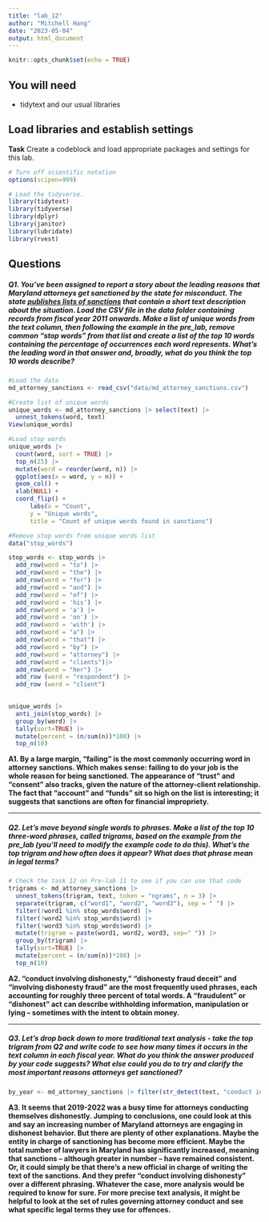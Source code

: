 ```yaml
---
title: "lab_12"
author: "Mitchell Hang"
date: "2023-05-04"
output: html_document
---
```


```r
knitr::opts_chunk$set(echo = TRUE)
```

## You will need

-   tidytext and our usual libraries

## Load libraries and establish settings

**Task** Create a codeblock and load appropriate packages and settings for this lab.

```r
# Turn off scientific notation
options(scipen=999)

# Load the tidyverse.
library(tidytext)
library(tidyverse)
library(dplyr)
library(janitor)
library(lubridate)
library(rvest)
```

## Questions

##### **Q1.** You've been assigned to report a story about the leading reasons that Maryland attorneys get sanctioned by the state for misconduct. The state [publishes lists of sanctions](https://www.courts.state.md.us/attygrievance/sanctions) that contain a short text description about the situation. Load the CSV file in the data folder containing records from fiscal year 2011 onwards. Make a list of unique words from the text column, then following the example in the pre_lab, remove common "stop words" from that list and create a list of the top 10 words containing the percentage of occurrences each word represents. What's the leading word in that answer and, broadly, what do you think the top 10 words describe?

```r
#Load the data
md_attorney_sanctions <- read_csv("data/md_attorney_sanctions.csv")
```

```r
#Create list of unique words
unique_words <- md_attorney_sanctions |> select(text) |>
  unnest_tokens(word, text)
View(unique_words)

```

```r
#Load stop words
unique_words |>
  count(word, sort = TRUE) |>
  top_n(25) |>
  mutate(word = reorder(word, n)) |>
  ggplot(aes(x = word, y = n)) +
  geom_col() +
  xlab(NULL) +
  coord_flip() +
      labs(x = "Count",
      y = "Unique words",
      title = "Count of unique words found in sanctions")

```

```r
#Remove stop words from unique words list
data("stop_words")

stop_words <- stop_words |> 
  add_row(word = "to") |> 
  add_row(word = "the") |> 
  add_row(word = "for") |>
  add_row(word = "and") |>
  add_row(word = "of") |>
  add_row(word = 'his') |> 
  add_row(word = 'a') |> 
  add_row(word = 'on') |> 
  add_row(word = 'with') |> 
  add_row(word = "a") |> 
  add_row(word = "that") |> 
  add_row(word = "by") |> 
  add_row(word = "attorney") |> 
  add_row(word = "clients")|>
  add_row(word = "her") |>
  add_row (word = "respondent") |>
  add_row (word = "client")
  

```

```r
unique_words |>
  anti_join(stop_words) |>
  group_by(word) |>
  tally(sort=TRUE) |>
  mutate(percent = (n/sum(n))*100) |>
  top_n(10)
```

**A1. By a large margin, "failing" is the most commonly occurring word in attorney sanctions. Which makes sense: failing to do your job is the whole reason for being sanctioned. The appearance of "trust" and "consent" also tracks, given the nature of the attorney-client relationship. The fact that "account" and "funds" sit so high on the list is interesting; it suggests that sanctions are often for financial impropriety.**

------------------------------------------------------------------------

##### **Q2.** Let's move beyond single words to phrases. Make a list of the top 10 three-word phrases, called trigrams, based on the example from the pre_lab (you'll need to modify the example code to do this). What's the top trigram and how often does it appear? What does that phrase mean in legal terms?

```r
# Check the task 12 on Pre-lab 11 to see if you can use that code
trigrams <- md_attorney_sanctions |>
  unnest_tokens(trigram, text, token = "ngrams", n = 3) |>
  separate(trigram, c("word1", "word2", "word3"), sep = " ") |>
  filter(!word1 %in% stop_words$word) |>
  filter(!word2 %in% stop_words$word) |>
  filter(!word3 %in% stop_words$word) |>
  mutate(trigram = paste(word1, word2, word3, sep=" ")) |>
  group_by(trigram) |>
  tally(sort=TRUE) |>
  mutate(percent = (n/sum(n))*100) |>
  top_n(10)

```

**A2. "conduct involving dishonesty," "dishonesty fraud deceit" and "involving dishonesty fraud" are the most frequently used phrases, each accounting for roughly three percent of total words. A "fraudulent" or "dishonest" act can describe withholding information, manipulation or lying – sometimes with the intent to obtain money.**

------------------------------------------------------------------------

##### **Q3.** Let's drop back down to more traditional text analysis - take the top trigram from Q2 and write code to see how many times it occurs in the text column in each fiscal year. What do you think the answer produced by your code suggests? What else could you do to try and clarify the most important reasons attorneys get sanctioned?

```r

by_year <- md_attorney_sanctions |> filter(str_detect(text, "conduct involving dishonesty")) |> group_by(fiscal_year) |> summarise (count = n()) |> arrange(desc(count))


```

**A3. It seems that 2019-2022 was a busy time for attorneys conducting themselves dishonestly. Jumping to conclusions, one could look at this and say an increasing number of Maryland attorneys are engaging in dishonest behavior. But there are plenty of other explanations. Maybe the entity in charge of sanctioning has become more efficient. Maybe the total number of lawyers in Maryland has significantly increased, meaning that sanctions – although greater in number – have remained consistent. Or, it could simply be that there's a new official in charge of writing the text of the sanctions. And they prefer "conduct involving dishonesty" over a different phrasing. Whatever the case, more analysis would be required to know for sure. For more precise text analysis, it might be helpful to look at the set of rules governing attorney conduct and see what specific legal terms they use for offences.**

